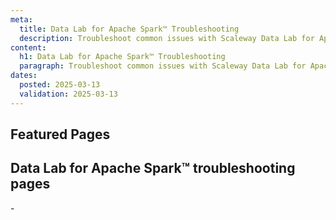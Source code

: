 ```yaml
---
meta:
  title: Data Lab for Apache Spark™ Troubleshooting
  description: Troubleshoot common issues with Scaleway Data Lab for Apache Spark™.
content:
  h1: Data Lab for Apache Spark™ Troubleshooting
  paragraph: Troubleshoot common issues with Scaleway Data Lab for Apache Spark™.
dates:
  posted: 2025-03-13
  validation: 2025-03-13
---
```


<ProductHeader
  productName="Data Lab for Apache Spark™ troubleshooting"
  productLogo="distributedDataLab"
  description="Find resources for resolving issues with Scaleway Data Lab for Apache Spark™."
/>

## Featured Pages

<Grid>
    <DefaultCard 
      title="Data Lab for Apache Spark™ FAQ"
      description="General info on Data Labs."
      url="/serverless-sql-databases/faq/"
      label="See more"
    />
</Grid>

## Data Lab for Apache Spark™ troubleshooting pages

<LinksList>
  - <LinkList to="/data-lab/troubleshooting/cannot-run-data-lab/" label="Troubleshooting Data Lab for Apache Spark™ execution issues" />
</LinksList>